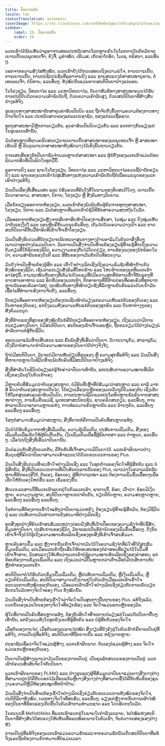```yaml
---
title: ປັນຍາປະດິດ
locale: lao
statusTranslation: automatic
coverImage: https://res.cloudinary.com/xmfm6mhw3gwctndtcubgx2rptnae/image/upload/v1740337243/small_cover_educacion_fundamental_a051170f1c.webp
sidebar:
    label: 19. ປັນຍາປະດິດ
    order: 19
---
```

ພວກເຮົາໄດ້ພົບເຫັນວ່າຄູອາຈານສອນປະຫວັດສາດໂລກຫຼາຍຄົນໃນໂລກຕາເວັນຕົກມັກຈະເຍາະເຍີ້ຍພະພຸດທະເຈົ້າ, ຂົງຈື້, ມູຮຳໝັດ, ເຮີເມສ, ເກັດຊາໂກອັດ, ໂມເຊ, ກຣິສນາ, ແລະອື່ນໆ.

ນອກຈາກຄວາມສົງໄສທັງໝົດ, ພວກເຮົາຍັງໄດ້ກວດສອບເຖິງຄວາມພໍໃຈ, ການເຍາະເຍີ້ຍ, ການເຍາະເຍີ້ຍ, ການປະຊົດປະຊັນທີ່ຄູອາຈານຍິງ ແລະ ຊາຍສະແດງຕໍ່ສາສະໜາບູຮານ, ຕໍ່ເທບພະເຈົ້າ, ຕໍ່ນິທານ, ແລະອື່ນໆ. ທັງໝົດນັ້ນແມ່ນຂາດສະຕິປັນຍາຢ່າງແນ່ນອນ.

ໃນໂຮງຮຽນ, ວິທະຍາໄລ ແລະ ມະຫາວິທະຍາໄລ, ບັນດາຫົວຂໍ້ທາງສາສະໜາຄວນໄດ້ຮັບການປະຕິບັດດ້ວຍຄວາມເຄົາລົບນັບຖື, ດ້ວຍຄວາມເຄົາລົບສູງ, ດ້ວຍສະຕິປັນຍາທີ່ສ້າງສັນຢ່າງແທ້ຈິງ.

ຮູບແບບທາງສາສະໜາຮັກສາຄຸນຄ່າອັນເປັນນິດ ແລະ ຖືກຈັດຕັ້ງຂຶ້ນຕາມຄວາມຕ້ອງການທາງດ້ານຈິດໃຈ ແລະ ປະຫວັດສາດຂອງແຕ່ລະປະຊາຊົນ, ຂອງແຕ່ລະເຊື້ອຊາດ.

ທຸກໆສາສະໜາມີຫຼັກການດຽວກັນ, ຄຸນຄ່າອັນເປັນນິດດຽວກັນ ແລະ ແຕກຕ່າງກັນພຽງແຕ່ໃນຮູບແບບເທົ່ານັ້ນ.

ມັນບໍ່ສະຫຼາດທີ່ຊາວຄຣິດສະຕຽນຈະເຍາະເຍີ້ຍສາສະໜາຂອງພະພຸດທະເຈົ້າ ຫຼື ສາສະໜາເຮັບເຣີ ຫຼື ຮິນດູເພາະວ່າສາສະໜາທັງໝົດວາງໄວ້ເທິງພື້ນຖານດຽວກັນ.

ການເສຍສີຂອງນັກປັນຍາຊົນຈຳນວນຫຼາຍຕໍ່ສາສະໜາ ແລະ ຜູ້ກໍ່ຕັ້ງຂອງພວກເຂົາແມ່ນຍ້ອນພິດມາກສິດທີ່ເປັນພິດໃນທຸກມື້ນີ້.

ຄູອາຈານຍິງ ແລະ ຊາຍໃນໂຮງຮຽນ, ວິທະຍາໄລ ແລະ ມະຫາວິທະຍາໄລຄວນຊີ້ນຳນັກຮຽນຍິງ ແລະ ຊາຍຂອງພວກເຂົາໄປສູ່ເສັ້ນທາງແຫ່ງຄວາມເຄົາລົບນັບຖືຕໍ່ເພື່ອນມະນຸດຂອງພວກເຮົາຢ່າງແທ້ຈິງ.

ມັນເປັນເລື່ອງທີ່ເສື່ອມເສຍ ແລະ ບໍ່ສົມຄວນທີ່ຄົນໂງ່ທີ່ໃນນາມຂອງທິດສະດີໃດໆ, ເຍາະເຍີ້ຍວັດວາອາຮາມ, ສາສະໜາ, ນິກາຍ, ໂຮງຮຽນ ຫຼື ສັງຄົມທາງວິນຍານ.

ເມື່ອນັກຮຽນອອກຈາກຫ້ອງຮຽນ, ພວກເຂົາຕ້ອງພົວພັນກັບຜູ້ຄົນຈາກທຸກໆສາສະໜາ, ໂຮງຮຽນ, ນິກາຍ ແລະ ມັນບໍ່ສະຫຼາດທີ່ພວກເຂົາບໍ່ຮູ້ວິທີຮັກສາຄວາມສະຫງົບໃນວັດ.

ເມື່ອອອກຈາກຫ້ອງຮຽນຫຼັງຈາກສິບຫາສິບຫ້າປີຂອງການສຶກສາ, ໄວໜຸ່ມ ແລະ ຍິງໜຸ່ມເຫັນວ່າຕົນເອງງຶດງໍ້ ແລະ ນອນຫຼັບຄືກັບມະນຸດຄົນອື່ນໆ, ເຕັມໄປດ້ວຍຄວາມວ່າງເປົ່າ ແລະ ຂາດສະຕິປັນຍາຄືກັບມື້ທຳອິດທີ່ເຂົາເຈົ້າເຂົ້າໂຮງຮຽນ.

ມັນເປັນສິ່ງຮີບດ່ວນທີ່ນັກຮຽນຈະພັດທະນາສູນກາງທາງດ້ານອາລົມໃນບັນດາສິ່ງອື່ນໆ ເພາະວ່າທຸກຢ່າງບໍ່ແມ່ນປັນຍາ. ມັນກາຍເປັນສິ່ງຈຳເປັນທີ່ຈະຕ້ອງຮຽນຮູ້ທີ່ຈະຮູ້ສຶກເຖິງຄວາມກົມກຽວທີ່ໃກ້ຊິດຂອງຊີວິດ, ຄວາມງາມຂອງຕົ້ນໄມ້ໂດດດ່ຽວ, ການຮ້ອງເພງຂອງນົກນ້ອຍໃນປ່າ, ຄວາມສຳພັນຂອງດົນຕີ ແລະ ສີສັນຂອງຕາເວັນຕົກດິນທີ່ສວຍງາມ.

ມັນຍັງຈຳເປັນທີ່ຈະຕ້ອງຮູ້ສຶກ ແລະ ເຂົ້າໃຈຢ່າງເລິກເຊິ່ງເຖິງຄວາມຄົມຊັດທີ່ໜ້າຢ້ານກົວທັງໝົດຂອງຊີວິດ, ເຊັ່ນວ່າລະບຽບສັງຄົມທີ່ໂຫດຮ້າຍ ແລະ ໂຫດຮ້າຍຂອງຍຸກທີ່ພວກເຮົາອາໄສຢູ່ນີ້, ຕາມຖະໜົນຫົນທາງທີ່ເຕັມໄປດ້ວຍແມ່ທີ່ບໍ່ມີຄວາມສຸກທີ່ຂໍທານເຂົ້າຈີ່ກັບລູກໆທີ່ຂາດສານອາຫານ ແລະ ອຶດຫິວຂອງພວກເຂົາ, ຕຶກອາຄານທີ່ຂີ້ຮ້າຍບ່ອນທີ່ຄອບຄົວທີ່ທຸກຍາກຫຼາຍພັນຄອບຄົວອາໄສຢູ່, ຖະໜົນຫົນທາງທີ່ໜ້າກຽດຊັງທີ່ລົດຫຼາຍພັນຄັນແລ່ນດ້ວຍນໍ້າມັນເຊື້ອໄຟທີ່ທຳລາຍອົງການຈັດຕັ້ງ, ແລະອື່ນໆ.

ນັກຮຽນທີ່ອອກຈາກຫ້ອງຮຽນຕ້ອງປະເຊີນໜ້າບໍ່ພຽງແຕ່ຄວາມເຫັນແກ່ຕົວຂອງຕົນເອງ ແລະ ບັນຫາຂອງຕົນເອງ, ແຕ່ຍັງລວມທັງຄວາມເຫັນແກ່ຕົວຂອງທຸກຄົນ ແລະ ບັນຫາຕ່າງໆຂອງສັງຄົມມະນຸດ.

ສິ່ງທີ່ຮ້າຍແຮງທີ່ສຸດຂອງທັງໝົດນັ້ນກໍ່ຄືນັກຮຽນທີ່ອອກຈາກຫ້ອງຮຽນ, ເຖິງແມ່ນວ່າມີການກະກຽມທາງປັນຍາ, ບໍ່ມີສະຕິປັນຍາ, ສະຕິຂອງເຂົາເຈົ້ານອນຫຼັບ, ຖືກກະກຽມໄວ້ຢ່າງບໍ່ພຽງພໍສຳລັບການຕໍ່ສູ້ກັບຊີວິດ.

ຮອດເວລາແລ້ວທີ່ຈະສືບສວນ ແລະ ຄົ້ນພົບສິ່ງທີ່ເອີ້ນວ່າປັນຍາ. ວັດຈະນານຸກົມ, ສາລານຸກົມ, ເບິ່ງຄືວ່າບໍ່ສາມາດກຳນົດຄວາມໝາຍຂອງປັນຍາໄດ້ຢ່າງຈິງຈັງ,

ຖ້າບໍ່ມີສະຕິປັນຍາ, ມັນຈະບໍ່ມີການຫັນປ່ຽນທີ່ຮຸນແຮງ ຫຼື ຄວາມສຸກທີ່ແທ້ຈິງ ແລະ ມັນເປັນສິ່ງທີ່ຫາຍາກຫຼາຍໃນຊີວິດທີ່ຈະພົບກັບຄົນທີ່ມີສະຕິປັນຍາຢ່າງແທ້ຈິງ.

ສິ່ງທີ່ສຳຄັນໃນຊີວິດບໍ່ພຽງແຕ່ຮູ້ຈັກຄຳວ່າປັນຍາເທົ່ານັ້ນ, ແຕ່ປະສົບການຄວາມໝາຍທີ່ເລິກເຊິ່ງຂອງມັນຢູ່ໃນຕົວເຮົາເອງ.

ມີຫຼາຍຄົນທີ່ສົມມຸດວ່າຕົນເອງສະຫຼາດ, ບໍ່ມີຄົນຂີ້ເຫຼົ້າທີ່ບໍ່ສົມມຸດວ່າສະຫຼາດ ແລະ ຄາລ໌ ມາກສ໌ ຄິດວ່າຕົນເອງສະຫຼາດເກີນໄປ, ໄດ້ຂຽນເລື່ອງຕະຫຼົກຂອງພວກວັດຖຸນິຍົມຂອງຕົນ ເຊິ່ງເຮັດໃຫ້ໂລກສູນເສຍຄຸນຄ່າອັນເປັນນິດ, ການປະຫານຊີວິດພວກປະໂລຫິດຫຼາຍພັນຄົນຈາກສາສະໜາຕ່າງໆ, ການຂົ່ມຂືນແມ່ຊີ, ພຸດທະສາສະນິກະຊົນ, ຊາວຄຣິດສະຕຽນ, ແລະອື່ນໆ, ການທຳລາຍວັດວາອາຣາມຫຼາຍແຫ່ງ, ການທໍລະມານຄົນຫຼາຍພັນ ແລະ ລ້ານໆຄົນ, ແລະອື່ນໆ ແລະອື່ນໆ ແລະອື່ນໆ.

ໃຜໆກໍສາມາດສົມມຸດວ່າສະຫຼາດ, ສິ່ງທີ່ຍາກກໍ່ຄືການເປັນຄົນທີ່ສະຫຼາດແທ້ໆ.

ມັນບໍ່ໄດ້ຮັບຂໍ້ມູນຈາກໜັງສືເພີ່ມເຕີມ, ຄວາມຮູ້ເພີ່ມເຕີມ, ປະສົບການເພີ່ມເຕີມ, ສິ່ງຂອງເພີ່ມເຕີມເພື່ອເຮັດໃຫ້ຜູ້ຄົນຕື່ນເຕັ້ນ, ເງິນເພີ່ມເຕີມເພື່ອຊື້ຜູ້ພິພາກສາ ແລະ ຕຳຫຼວດ, ແລະອື່ນໆ. ເມື່ອໄປເຖິງສິ່ງທີ່ເອີ້ນວ່າປັນຍານັ້ນ.

ມັນບໍ່ແມ່ນກັບສິ່ງນັ້ນບວກກັນ, ຄືກັນກັບທີ່ເຈົ້າສາມາດມີປັນຍາໄດ້. ພວກເຂົາຜິດພາດຢ່າງສົມບູນຜູ້ທີ່ຄິດວ່າປັນຍາສາມາດເອົາຊະນະໄດ້ດ້ວຍຂະບວນການຂອງ Plus.

ມັນເປັນສິ່ງຮີບດ່ວນທີ່ຈະເຂົ້າໃຈຢ່າງເລິກເຊິ່ງ ແລະ ໃນທຸກດ້ານຂອງຈິດໃຈທີ່ຮູ້ສຶກຕົວ ແລະ ບໍ່ຮູ້ສຶກຕົວ, ສິ່ງທີ່ເປັນຂະບວນການທີ່ເປັນອັນຕະລາຍນັ້ນຂອງ Plus, ເພາະວ່າໃນຄວາມເລິກລັບຫຼາຍທີ່ຮັກແພງອີໂກ້, ຕົນເອງ, ຂ້ອຍເອງ, ຜູ້ທີ່ປາດຖະໜາ ແລະ ຕ້ອງການເພີ່ມຂຶ້ນເລື້ອຍໆເພື່ອເຮັດໃຫ້ຕົນເອງໃຫຍ່ຂຶ້ນ ແລະ ເຂັ້ມແຂງຂຶ້ນ.

ສັດເດຍລະສານນີ້ທີ່ພວກເຮົາແບກຢູ່ໃນຕົວພວກເຮົາ, ຊາຕານນີ້, ຂ້ອຍ, ເວົ້າວ່າ: ຂ້ອຍມີເງິນຫຼາຍ, ຄວາມງາມຫຼາຍ, ສະຕິປັນຍາຫຼາຍກວ່າຄົນນັ້ນ, ກຽດຕິຍົດຫຼາຍ, ຄວາມສະຫຼາດຫຼາຍ, ແລະອື່ນໆ ແລະອື່ນໆ ແລະອື່ນໆ.

ໃຜກໍຕາມທີ່ຕ້ອງການເຂົ້າໃຈແທ້ໆວ່າປັນຍາແມ່ນຫຍັງ, ຕ້ອງຮຽນຮູ້ທີ່ຈະຮູ້ສຶກມັນ, ຕ້ອງມີຊີວິດຢູ່ ແລະ ປະສົບການມັນຜ່ານການນັ່ງສະມາທິຢ່າງເລິກເຊິ່ງ.

ທຸກສິ່ງທຸກຢ່າງທີ່ຄົນເຮົາສະສົມລະຫວ່າງບ່ອນຝັງສົບທີ່ເນົ່າເປື່ອຍຂອງຄວາມຊົງຈຳທີ່ບໍ່ຊື່ສັດ, ຂໍ້ມູນທາງປັນຍາ, ປະສົບການຂອງຊີວິດ, ມັກຈະແປເປັນຂໍ້ກຳນົດຂອງເພີ່ມຂຶ້ນເລື້ອຍໆ. ດັ່ງນັ້ນເຂົາເຈົ້າຈຶ່ງບໍ່ໄດ້ຮູ້ເຖິງຄວາມໝາຍອັນເລິກເຊິ່ງຂອງທຸກສິ່ງທີ່ເຂົາເຈົ້າສະສົມມາ.

ຫຼາຍຄົນອ່ານປຶ້ມ ແລະ ຫຼັງຈາກນັ້ນເຂົາເຈົ້າຝາກມັນໄວ້ໃນຄວາມຊົງຈຳທີ່ພໍໃຈທີ່ໄດ້ສະສົມຂໍ້ມູນເພີ່ມເຕີມ, ແຕ່ເມື່ອພວກເຂົາຖືກເອີ້ນໃຫ້ຕອບສະໜອງຕໍ່ຄຳສອນທີ່ຂຽນໄວ້ໃນປຶ້ມທີ່ເຂົາເຈົ້າອ່ານ, ມັນສະແດງໃຫ້ເຫັນວ່າພວກເຂົາບໍ່ຮູ້ຄວາມໝາຍອັນເລິກເຊິ່ງຂອງຄຳສອນ, ແຕ່ຂ້ອຍຕ້ອງການຂໍ້ມູນເພີ່ມເຕີມ ແລະ ເຖິງແມ່ນວ່າມີປຶ້ມຫຼາຍກວ່າເກົ່າເມື່ອບໍ່ມີປະສົບການກັບຫຼັກທຳຂອງພວກເຂົາ.

ສະຕິປັນຍາບໍ່ໄດ້ຮັບດ້ວຍຂໍ້ມູນປຶ້ມເພີ່ມເຕີມ, ຫຼືປະສົບການເພີ່ມເຕີມ, ຫຼືເງິນເພີ່ມເຕີມ, ຫຼືກຽດຕິຍົດເພີ່ມເຕີມ, ສະຕິປັນຍາສາມາດເບັ່ງບານຢູ່ໃນຕົວເຮົາເມື່ອພວກເຮົາເຂົ້າໃຈຂະບວນການທັງໝົດຂອງຕົນເອງ, ເມື່ອພວກເຮົາເຂົ້າໃຈຢ່າງເລິກເຊິ່ງກ່ຽວກັບການເຮັດວຽກອັດຕະໂນມັດທາງຈິດໃຈຂອງ Plus ທັງໝົດນັ້ນ.

ມັນເປັນສິ່ງຈຳເປັນທີ່ຈະຕ້ອງເຂົ້າໃຈວ່າຈິດໃຈເປັນສູນກາງພື້ນຖານຂອງ Plus. ແທ້ຈິງແລ້ວ, ບວກນັ້ນເອງແມ່ນໂຕເອງທາງຈິດໃຈທີ່ຮຽກຮ້ອງ ແລະ ຈິດໃຈແມ່ນແກນຫຼັກຂອງມັນ.

ຜູ້ໃດທີ່ຢາກເປັນຄົນທີ່ສະຫຼາດແທ້ໆ, ຕ້ອງຕັດສິນໃຈທີ່ຈະຕາຍບໍ່ພຽງແຕ່ໃນລະດັບປັນຍາຕື້ນໆເທົ່ານັ້ນ, ແຕ່ຍັງລວມທັງໃນທຸກຂົງເຂດທີ່ຮູ້ສຶກຕົວ ແລະ ບໍ່ຮູ້ສຶກຕົວຂອງຈິດໃຈ.

ເມື່ອຕົນເອງຕາຍໄປ, ເມື່ອຕົນເອງລະລາຍໄປໝົດ ສິ່ງດຽວທີ່ຍັງຄົງຢູ່ໃນຕົວເຮົາກໍ່ຄືການເປັນຢູ່ທີ່ແທ້ຈິງ, ການເປັນຢູ່ທີ່ແທ້ຈິງ, ສະຕິປັນຍາທີ່ຖືກຍາດຢືນ ແລະ ຫຍຸ້ງຍາກຫຼາຍ.

ປະຊາຊົນເຊື່ອວ່າຈິດໃຈແມ່ນຜູ້ສ້າງ, ພວກເຂົາຜິດພາດ. ຕົນເອງບໍ່ແມ່ນຜູ້ສ້າງ ແລະ ຈິດໃຈແມ່ນແກນຫຼັກຂອງຕົນເອງ.

ປັນຍາເປັນຜູ້ສ້າງເພາະວ່າມັນເປັນຂອງການເປັນຢູ່, ເປັນຄຸນລັກສະນະຂອງການເປັນຢູ່. ພວກເຮົາບໍ່ຄວນສັບສົນຈິດໃຈກັບປັນຍາ.

ພວກເຂົາຜິດພາດຂອງ PLANO ແລະ ຢ່າງຮຸນແຮງຜູ້ທີ່ສົມມຸດວ່າປັນຍາແມ່ນບາງສິ່ງບາງຢ່າງທີ່ສາມາດປູກໄດ້ຄືກັບດອກໄມ້ເຮືອນແກ້ວຫຼືບາງສິ່ງບາງຢ່າງທີ່ສາມາດຊື້ໄດ້ຄືກັບຫົວຂໍ້ຂອງຄຸນງາມຄວາມດີຫຼືມີຫ້ອງສະໝຸດທີ່ຫນ້າຢ້ານ.

ມັນເປັນສິ່ງຈຳເປັນທີ່ຈະຕ້ອງເຂົ້າໃຈຢ່າງເລິກເຊິ່ງກ່ຽວກັບຂະບວນການທັງໝົດຂອງຈິດໃຈ, ປະຕິກິລິຍາທັງໝົດ, ບວກທາງຈິດໃຈທີ່ສະສົມ, ແລະອື່ນໆ. ພຽງແຕ່ຫຼັງຈາກນັ້ນການເຜົາໄໝ້ຂອງປັນຍາທີ່ຮ້ອນແຮງເກີດຂື້ນໃນຕົວເຮົາຕາມທຳມະຊາດ ແລະ ໂດຍອັດຕະໂນມັດ.

ໃນຂະນະທີ່ Mefistófeles ທີ່ພວກເຮົາແບກຢູ່ໃນພາຍໃນກຳລັງລະລາຍ, ໄຟໄໝ້ແຫ່ງສະຕິປັນຍາທີ່ສ້າງສັນໄດ້ສະແດງໃຫ້ເຫັນເທື່ອລະໜ້ອຍພາຍໃນຕົວເຮົາ, ຈົນກ່ວາຈະສ່ອງແສງຢ່າງສູງ.

ການເປັນຢູ່ທີ່ແທ້ຈິງຂອງພວກເຮົາແມ່ນຄວາມຮັກແລະຈາກຄວາມຮັກນັ້ນເກີດສະຕິປັນຍາທີ່ແທ້ຈິງແລະຖືກຕ້ອງຕາມກົດຫມາຍທີ່ບໍ່ແມ່ນເວລາ.

